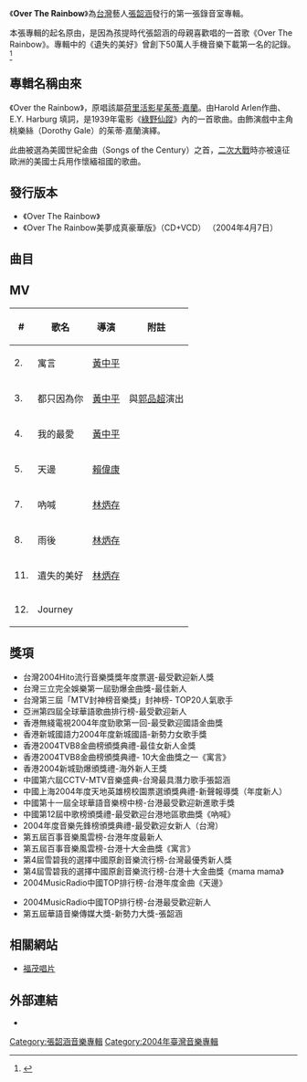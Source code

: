 {{Infobox album
| name       = Over The Rainbow
| type       = 專輯
| artist     = [[張韶涵|張韶涵]]
| cover      = Over The Rainbow(專輯).jpg
<!-- 未知參數 | background = orange -->
| released   = 2004年1月6日 <small>（[[中華民國|臺灣]]）</small>
| genre      = [[流行音樂|流行音樂]]
| label      = [[福茂唱片|福茂唱片]]
<!-- 未知參數 | number     = 70194 -->
| producer   = [[陳偉_(音樂人)|陳偉]]<BR>[[林隆璇|林隆璇]]<BR>黃怡<BR>[[王治平_(作曲家)|王治平]]<BR>陳俊廷
| prev_title = 
| prev_year  = 
| next_title = [[歐若拉_(張韶涵專輯)|歐若拉]]
| next_year  = 2004
}}
《'''Over The Rainbow'''》為[[台灣|台灣]]藝人[[張韶涵|張韶涵]]發行的第一張錄音室專輯。

本張專輯的起名原由，是因為孩提時代張韶涵的母親喜歡唱的一首歌《Over The Rainbow》。專輯中的《遺失的美好》曾創下50萬人手機音樂下載第一名的記錄。 <ref> {{Cite book | author = 微笑的落寞 | title = 	
《1月19日生的遠風夢想家》 | location = 台灣 | publisher = 右灰文化 | date = 2012年 | pages = 頁67| language = zh-hant }} </ref>

==專輯名稱由來==
《Over the Rainbow》，原唱該屬[[荷里活|荷里活]][[影星|影星]][[茱蒂·嘉蘭|茱蒂·嘉蘭]]。由Harold Arlen作曲、 E.Y. Harburg 填詞，是1939年電影《[[綠野仙蹤_(1939年電影)|綠野仙蹤]]》內的一首歌曲。由飾演戲中主角桃樂絲（Dorothy Gale）的茱蒂·嘉蘭演繹。

此曲被選為美國世紀金曲（Songs of the Century）之首，[[二次大戰|二次大戰]]時亦被遠征歐洲的美國士兵用作懷緬祖國的歌曲。

==發行版本==
*《Over The Rainbow》
*《Over The Rainbow美夢成真豪華版》（CD+VCD） （2004年4月7日）

==曲目==
{{Tracklist
| total_length = 49:14

| title1 = Over The Rainbow
| note1 = 
| longnote1 = [[公主小妹_(電視劇)|公主小妹]]插曲
| music1 = Harold Arlen
| lyrics1 = E Y. Harburg
| arranger1 = 王豫民
| producer1 = [[林隆璇|林隆璇]]
| length1 = 3:26

| title2 = 寓言
| note2 =
| longnote2 =首播主打<BR>副歌部分原曲為英格蘭聖誕歌曲 [[God_Rest_You_Merry,_Gentlemen|God Rest You Merry, Gentlemen]] Hitoradio百首單曲票選第47名
| music2 = [[小安|小安]]
| lyrics2 = [[王雅君|王雅君]]
| arranger2 = [[陳偉_(音樂人)|陳偉]]、Mickey Chen
| producer2 = 陳偉
| length2 = 4:05

| title3 =  都只因為你
| note3 = 
| longnote3 = 第二波主打
| music3 = Sophia Levy
| lyrics3 = 林怡芬
| arranger3 =  Martin Tang
| producer3 = 黃怡
| length3 = 3:44

| title4 = 我的最愛
| note4 = 
| longnote4 = 第三波主打
| music4 = 陳偉
| lyrics4 = -{zh-hant:于光中;zh:于光中;zh-hans:于光中;zh-hant:于光中;zh-cn:于光中;zh-tw:于光中;zh-hk:于光中;zh-sg:于光中;zh-mo:于光中;]}-、陳偉
| arranger4 = 王豫民
| producer4 = 陳偉
| length4 =  4:17

| title5 =  天邊
| note5 = 
| longnote5 = 第四波主打
| music5 = 潘協慶
| lyrics5 = [[姚若龍|姚若龍]]
| arranger5 = [[王治平_(作曲家)|王治平]]
| producer5 = 王治平
| length5 = 4:13

| title6 = 聽見月光
| note6 = 
| longnote6 = 
| music6 = 潘協慶
| lyrics6 = 姚若龍
| arranger6 = [[洪敬堯|洪敬堯]]
| producer6 = 林隆璇
| length6 = 4:33

| title7 = 吶喊
| note7 = 
| longnote7 = 第五波主打
| music7 = [[深白色|深白色]]
| lyrics7 = 深白色
| arranger7 = 深白色
| producer7 = 黃怡
| length7 = 4:33

| title8 = 雨後
| note8 = 
| longnote8 =第六波主打
| music8 = [[宋新妮|宋新妮]]
| lyrics8 = 姚若龍
| arranger8 = 林於賢
| producer8 = 陳俊廷
| length8 = 4:13

| title9 =  明明愛你
| note9 =
| longnote9 = 
| music9 = 陳海濰
| lyrics9 = 楊智中
| arranger9 = [[吳慶隆|吳慶隆]]
| producer9 = 黃怡
| length9 = 4:06

| title10 = 真愛冒險
| note10 = 
| longnote10 = 
| music10 = 李天龍
| lyrics10 = 李天龍、顏璽軒
| arranger10 = 王治平
| producer10 = 王治平
| length10 =  3:54

| title11 = 遺失的美好
| note11 = 
| longnote11 = 第七波主打<BR>《海豚灣戀人》片尾曲<BR>50萬人手機音樂下載第一名
| music11 = [[阿沁|阿沁]]
| lyrics11 = 姚若龍
| arranger11 = 吳慶隆
| producer11 = 陳俊廷
| length11 =4:19

| title12 = Journey
| note12 = 
| longnote12 = 第八波主打
| music12 = Corrinne May
| lyrics12 = [[符美芸|Corrinne May]]
| arranger12 = 陳飛午
| producer12 = 陳俊廷
| length12 =3:51
}}

== MV ==
{| class="wikitable"
!#
!歌名
!導演
!附註
|-
| 2.||寓言||[[黃中平|黃中平]]||
|-
| 3.||都只因為你||[[黃中平|黃中平]]||與[[郭品超|郭品超]]演出
|-
| 4.||我的最愛||[[黃中平|黃中平]]||
|-
| 5.||天邊||[[賴偉康|賴偉康]]||
|-
| 7.||吶喊||[[林炳存|林炳存]]||
|-
| 8.||雨後||[[林炳存|林炳存]]||
|-
| 11.||遺失的美好||[[林炳存|林炳存]]||
|-
| 12.||Journey||||
|}

==獎項==
*台灣2004Hito流行音樂獎獎年度票選-最受歡迎新人獎　　
*台灣三立完全娛樂第一屆勁爆金曲獎-最佳新人 
*台灣第三屆「MTV封神榜音樂獎」封神榜- TOP20人氣歌手 
*亞洲第四屆全球華語歌曲排行榜-最受歡迎新人 
*香港無綫電視2004年度勁歌第一回-最受歡迎國語金曲獎 
*香港新城國語力2004年度新城國語-新勢力女歌手獎 
*香港2004TVB8金曲榜頒獎典禮-最佳女新人金獎 
*香港2004TVB8金曲榜頒獎典禮- 10大金曲獎之一《寓言》 
*香港2004新城勁爆頒獎禮-海外新人王獎 
*中國第六屆CCTV-MTV音樂盛典-台灣最具潛力歌手張韶涵 
*中國上海2004年度天地英雄榜校園票選頒獎典禮-新聲報導獎（年度新人） 
*中國第十一屆全球華語音樂榜中榜-台港最受歡迎新進歌手獎 
*中國第12屆中歌榜頒獎禮-最受歡迎台港地區歌曲獎《吶喊》 
*2004年度音樂先鋒榜頒獎典禮-最受歡迎女新人（台灣） 
*第五屆百事音樂風雲榜-台港年度最新人 
*第五屆百事音樂風雲榜-台港十大金曲獎《寓言》
*第4屆雪碧我的選擇中國原創音樂流行榜-台灣最優秀新人獎 
*第4屆雪碧我的選擇中國原創音樂流行榜-台港十大金曲獎《mama mama》 
*2004MusicRadio中國TOP排行榜-台港年度金曲《天邊》

*2004MusicRadio中國TOP排行榜-台港最受歡迎新人 
*第五屆華語音樂傳媒大獎-新勢力大獎-張韶涵

== 相關網站 ==
*[https://web.archive.org/web/20090623175735/http://www.linfairrecords.com/music/album.php?id=1859 福茂唱片]

== 外部連結 ==
*{{youtube|ZclvicZOwq0|張韶涵生涯第一場簽唱會}}

{{張韶涵}}
[[Category:張韶涵音樂專輯|Category:張韶涵音樂專輯]]
[[Category:2004年臺灣音樂專輯|Category:2004年臺灣音樂專輯]]